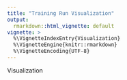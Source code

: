 ```yaml
---
title: "Training Run Visualization"
output: 
  rmarkdown::html_vignette: default
vignette: >
  %\VignetteIndexEntry{Visualization}
  %\VignetteEngine{knitr::rmarkdown}
  %\VignetteEncoding{UTF-8}
---
```



Visualization




